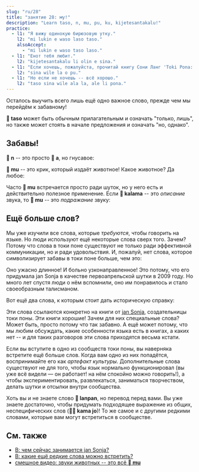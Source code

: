 ```yaml
---
slug: "ru/28"
title: "занятие 28: му!"
description: "Learn taso, n, mu, pu, ku, kijetesantakalu!"
practice:
  - l1: "Я вижу одинокую бирюзовую утку."
    l2: "mi lukin e waso laso taso."
    alsoAccept:
      - "mi lukin e waso taso laso."
  - l1: "Енот тебя любит."
    l2: "kijetesantakalu li olin e sina."
  - l1: "Если хочешь, пожалуйста, прочитай книгу Сони Ланг 'Toki Pona: The Language of Good'."
    l2: "sina wile la o pu."
  - l1: "Но если не хочешь -- всё хорошо."
    l2: "taso sina wile ala la, ale li pona."
---
```



Осталось выучить всего лишь ещё одно важное слово, прежде чем мы перейдём к забавному!

<List>
  <Word sl="taso" m="но, только" />
</List>

**󱥨 taso** может быть обычным прилагательным и означать "только, лишь", но также может стоять в начале предложения и означать "но, однако".

<List>
  <Sentence sl="mi awen wan taso." m="Я всё ещё один." />
  <Sentence sl="taso mi awen pilin pona." m="Но я сохраняю хорошее настроение." />
</List>

## Забавы!

**󱦆 n** -- это просто **󱤀 a**, но гнусавое:

<List>
  <Word sl="n" m="ммм, хммм" />
  <Sentence sl="n... mi sona ala." m="эммм... я не знаю." />
</List>

**󱤹 mu** -- это крик, который издаёт животное! Какое животное? Да любое:

<List>
  <Word sl="mu" m="му, мяу, гав, иго-го..." />
  <Sentence sl="soweli mute! mu mu mu mu mu mu." m="Шесть коров! <a target='_blank' href='https://www.youtube.com/watch?v=xxClPfZDn-E'>Му му му му му му</a>." />
</List>

Часто **󱤹 mu** встречается просто ради шуток, но у него есть и действительно полезное применение. Если **󱤕 kalama** -- это *описание* звука, то **󱤹 mu** -- это *подражание* звуку:

<List>
  <Sentence sl="mi kute e kalama suli." m="Я услышал громкий звук." />
  <Sentence sl="mi kute e mu suli." m="Я услышал громкий бабах." />
</List>

## Ещё больше слов?

Мы уже изучили все слова, которые *требуются*, чтобы говорить на языке. Но люди используют ещё некоторые слова сверх того. Зачем? Потому что слова в токи поне существуют не только ради эффективной коммуникации, но и ради удовольствия. И, пожалуй, нет слова, которое символизирует забавы в токи поне больше, чем это:

<List>
  <Word sl="kijetesantakalu" m="енот; животное, подобное еноту, например, как какомицли, красная панда, кинкажу" />
</List>

Оно ужасно длинное! И больно узконаправленное! Это потому, что его придумала jan Sonja в качестве первоапрельской шутки в 2009 году. Но много лет спустя люди о нём вспомнили, оно им понравилось и стало своеобразным талисманом.

Вот ещё два слова, к которым стоит дать историческую справку:

<List>
  <Word sl="pu" m="(взаимодействовать с) <i>Toki Pona: The Language of Good (2014)</i> от jan Sonja" />
  <Word sl="ku" m="(взаимодействовать с) <i>Toki Pona Dictionary (2021)</i> от jan Sonja" />
</List>

Эти слова ссылаются конкретно на книги от [jan Sonja](https://tokipona.org), создательницы токи поны. Эти книги хорошие! Зачем для них специальные слова? Может быть, просто потому что так забавно. А ещё может потому, что мы любим обсуждать, какие особенности языка есть в книгах, а каких нет -- и для таких разговоров эти слова приходятся весьма кстати.

Если вы вступите в одно из сообществ токи поны, вы наверняка встретите ещё больше слов. Когда вам одно из них попадётся, воспринимайте его как *артефакт культуры*. Дополнительные слова существуют не для того, чтобы язык нормально функционировал (вы уже всё видели — он работает! на нём спокойно можно говорить!), а чтобы экспериментировать, развлекаться, заниматься творчеством, делать шутки и отсылки внутри сообщества.

<List>
  <Sentence sl="kijetesantakalu tonsi li lanpan ala lanpan e soko?" m="Ворует ли небинарный енот грибы?" />
</List>

Хоть вы и не знаете слово **󱦅 lanpan**, но перевод перед вами. Вы уже знаете достаточно, чтобы придумать подходящее выражение из общих, неспецифических слов (**󱤖󱤓 kama jo**)! То же самое и с другими редкими словами, которые вам могут встретиться в сообществе.

<Practice exercises={frontmatter.practice} />

## См. также
* [В: чем сейчас занимается jan Sonja?](/ru/jan-sonja/)
* [В: какие ещё редкие слова можно встретить?](/ru/uncommon-words/)
* [смешное видео: звуки животных -- это всё **󱤹 mu**](https://www.youtube.com/watch?v=zh-kLJI43xw)
